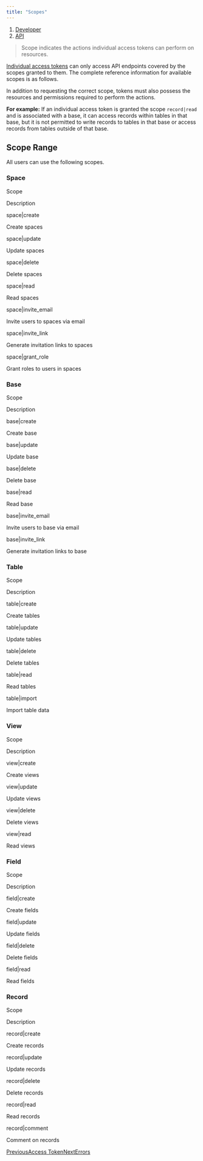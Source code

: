 ```yaml
---
title: "Scopes"
---
```


1. [Developer](/developer)
2. [API](/developer/api)

> Scope indicates the actions individual access tokens can perform on resources.

[Individual access tokens](/developer/api/access-token) can only access API endpoints covered by the scopes granted to them. The complete reference information for available scopes is as follows.

In addition to requesting the correct scope, tokens must also possess the resources and permissions required to perform the actions.

**For example:** If an individual access token is granted the scope `record|read` and is associated with a base, it can access records within tables in that base, but it is not permitted to write records to tables in that base or access records from tables outside of that base.

## Scope Range

All users can use the following scopes.

### Space

Scope

Description

space|create

Create spaces

space|update

Update spaces

space|delete

Delete spaces

space|read

Read spaces

space|invite\_email

Invite users to spaces via email

space|invite\_link

Generate invitation links to spaces

space|grant\_role

Grant roles to users in spaces

### Base

Scope

Description

base|create

Create base

base|update

Update base

base|delete

Delete base

base|read

Read base

base|invite\_email

Invite users to base via email

base|invite\_link

Generate invitation links to base

### Table

Scope

Description

table|create

Create tables

table|update

Update tables

table|delete

Delete tables

table|read

Read tables

table|import

Import table data

### View

Scope

Description

view|create

Create views

view|update

Update views

view|delete

Delete views

view|read

Read views

### Field

Scope

Description

field|create

Create fields

field|update

Update fields

field|delete

Delete fields

field|read

Read fields

### Record

Scope

Description

record|create

Create records

record|update

Update records

record|delete

Delete records

record|read

Read records

record|comment

Comment on records

[PreviousAccess Token](/developer/api/access-token)[NextErrors](/developer/api/errors)
